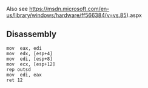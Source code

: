 Also see https://msdn.microsoft.com/en-us/library/windows/hardware/ff566384(v=vs.85).aspx

== Disassembly ==

<pre>
mov  eax, edi
mov  edx, [esp+4]
mov  edi, [esp+8]
mov  ecx, [esp+12]
rep outsd
mov  edi, eax
ret 12
</pre>